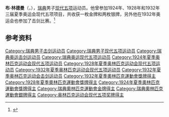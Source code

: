 {{NoteTA|G1=Sports}}
'''布·林德曼'''（{{lang-sv|Bo Lindman}}，{{bd|1899年|2月8日|1992年|7月30日|}}），[[瑞典|瑞典]]男子[[现代五项|现代五项]]运动员。他曾参加1924年、1928年和1932年三届夏季奥运会现代五项项目，共收获一枚金牌和两枚银牌，另外他在1932年奥运会也参加了击剑比赛。<ref>{{Cite web|title=Bo LINDMAN|url=https://www.olympic.org/bo-lindman|accessdate=2021-03-15|date=2021-03-14|work=International Olympic Committee|language=en|archive-date=2021-02-02|archive-url=https://web.archive.org/web/20210202045707/https://www.olympic.org/bo-lindman}}</ref>

== 参考资料 ==
{{reflist}}

{{奥林匹克运动会现代五项比赛男子个人冠军}}

{{Authority control}}
{{DEFAULTSORT:Lindman, Bo}}
[[Category:瑞典男子击剑运动员|Category:瑞典男子击剑运动员]]
[[Category:瑞典男子现代五项运动员|Category:瑞典男子现代五项运动员]]
[[Category:瑞典奥运击剑运动员|Category:瑞典奥运击剑运动员]]
[[Category:瑞典奥运现代五项运动员|Category:瑞典奥运现代五项运动员]]
[[Category:1924年夏季奥林匹克运动会现代五项运动员|Category:1924年夏季奥林匹克运动会现代五项运动员]]
[[Category:1928年夏季奥林匹克运动会现代五项运动员|Category:1928年夏季奥林匹克运动会现代五项运动员]]
[[Category:1932年夏季奥林匹克运动会现代五项运动员|Category:1932年夏季奥林匹克运动会现代五项运动员]]
[[Category:1932年夏季奥林匹克运动会击剑运动员|Category:1932年夏季奥林匹克运动会击剑运动员]]
[[Category:1932年夏季奧林匹克運動會獎牌得主|Category:1932年夏季奧林匹克運動會獎牌得主]]
[[Category:1928年夏季奧林匹克運動會獎牌得主|Category:1928年夏季奧林匹克運動會獎牌得主]]
[[Category:1924年夏季奧林匹克運動會獎牌得主|Category:1924年夏季奧林匹克運動會獎牌得主]]
[[Category:瑞典奧林匹克運動會金牌得主|Category:瑞典奧林匹克運動會金牌得主]]
[[Category:瑞典奧林匹克運動會銀牌得主|Category:瑞典奧林匹克運動會銀牌得主]]
[[Category:奥林匹克运动会现代五项奖牌得主|Category:奥林匹克运动会现代五项奖牌得主]]